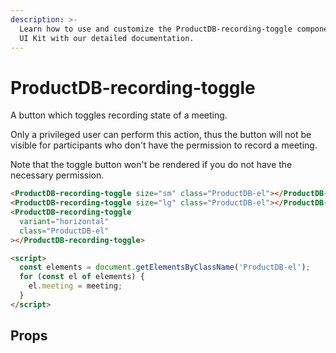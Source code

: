 ```yaml
---
description: >-
  Learn how to use and customize the ProductDB-recording-toggle component in ProductDB's
  UI Kit with our detailed documentation.
---
```


# ProductDB-recording-toggle

A button which toggles recording state of a meeting.

Only a privileged user can perform this action,
thus the button will not be visible for participants
who don't have the permission to record a meeting.

Note that the toggle button won't be rendered if you do not have the
necessary permission.

```html
<ProductDB-recording-toggle size="sm" class="ProductDB-el"></ProductDB-recording-toggle>
<ProductDB-recording-toggle size="lg" class="ProductDB-el"></ProductDB-recording-toggle>
<ProductDB-recording-toggle
  variant="horizontal"
  class="ProductDB-el"
></ProductDB-recording-toggle>

<script>
  const elements = document.getElementsByClassName('ProductDB-el');
  for (const el of elements) {
    el.meeting = meeting;
  }
</script>
```

## Props

<PropsTable of="ProductDB-recording-toggle" />

<head>
  <title>UI Kit ProductDB-recording-toggle</title>
</head>

